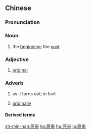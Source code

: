 {{also|原来}}
==Chinese==
{{zh-forms|s=原来}}

===Pronunciation===
{{zh-pron
|m=yuánlái|ma=y
|c=jyun4 loi4
|h=pfs=ngièn-lòi
|mn=goân-lâi
|cat=n,a,adv
}}

===Noun===
{{zh-noun}}

# the [[beginning]]; the [[past]]

===Adjective===
{{zh-adj}}

# {{lb|zh|attributive}}  [[original]]

===Adverb===
{{zh-adv}}

# as it turns out; in fact
#: {{zh-x|原來 係 你 搞 成 噉 嘅 樣{joeng2} 嘅。|So it was ''you'' who did this.|C}}
# [[originally]]

====Derived terms====
{{zh-der|原來如此}}

{{zh-cat|Beginning}}

[[zh-min-nan:原來]]
[[ko:原來]]
[[hu:原來]]
[[ja:原來]]